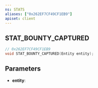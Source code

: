 ```yaml
---
ns: STATS
aliases: ["0x262EF7CF49CF1EB9"]
apiset: client
---
```

## STAT_BOUNTY_CAPTURED

```c
// 0x262EF7CF49CF1EB9
void STAT_BOUNTY_CAPTURED(Entity entity);
```


## Parameters
* **entity**: